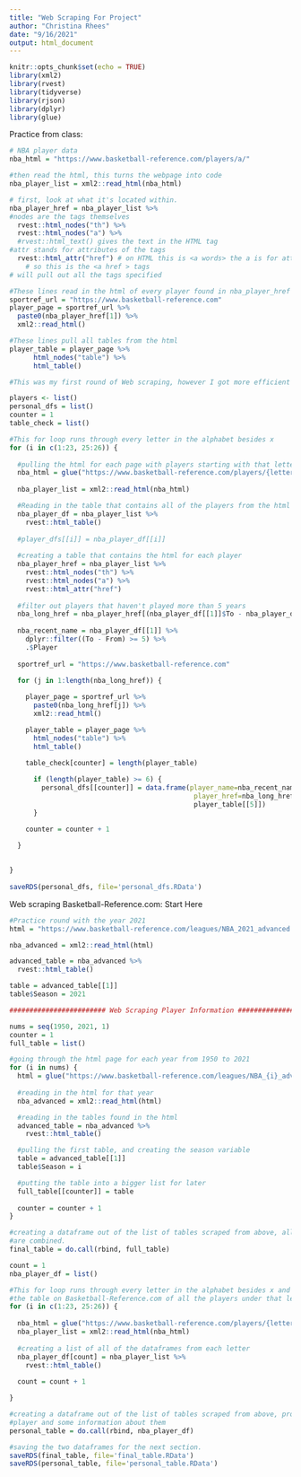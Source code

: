 ---
title: "Web Scraping For Project"
author: "Christina Rhees"
date: "9/16/2021"
output: html_document
---

```{r setup, include=FALSE}
knitr::opts_chunk$set(echo = TRUE)
library(xml2)
library(rvest)
library(tidyverse)
library(rjson)
library(dplyr)
library(glue)
```

Practice from class:
```{r}
# NBA player data
nba_html = "https://www.basketball-reference.com/players/a/"

#then read the html, this turns the webpage into code
nba_player_list = xml2::read_html(nba_html)

# first, look at what it's located within.
nba_player_href = nba_player_list %>%
#nodes are the tags themselves
  rvest::html_nodes("th") %>%
  rvest::html_nodes("a") %>%
  #rvest::html_text() gives the text in the HTML tag
#attr stands for attributes of the tags
  rvest::html_attr("href") # on HTML this is <a words> the a is for attribute
    # so this is the <a href > tags
# will pull out all the tags specified

#These lines read in the html of every player found in nba_player_href
sportref_url = "https://www.basketball-reference.com"
player_page = sportref_url %>%
  paste0(nba_player_href[1]) %>%
  xml2::read_html()

#These lines pull all tables from the html
player_table = player_page %>%
      html_nodes("table") %>%
      html_table()
```


```{r}
#This was my first round of Web scraping, however I got more efficient later and never actually used the dataframe personal_dfs later on. This code does not need to be run to continue the project.

players <- list()
personal_dfs = list()
counter = 1
table_check = list()

#This for loop runs through every letter in the alphabet besides x
for (i in c(1:23, 25:26)) {
  
  #pulling the html for each page with players starting with that letter
  nba_html = glue("https://www.basketball-reference.com/players/{letters[i]}/")
  
  nba_player_list = xml2::read_html(nba_html)

  #Reading in the table that contains all of the players from the html
  nba_player_df = nba_player_list %>%
    rvest::html_table()
  
  #player_dfs[[i]] = nba_player_df[[i]]
  
  #creating a table that contains the html for each player
  nba_player_href = nba_player_list %>%
    rvest::html_nodes("th") %>%
    rvest::html_nodes("a") %>% 
    rvest::html_attr("href")
  
  #filter out players that haven't played more than 5 years
  nba_long_href = nba_player_href[(nba_player_df[[1]]$To - nba_player_df[[1]]$From) >= 5]
  
  nba_recent_name = nba_player_df[[1]] %>%
    dplyr::filter((To - From) >= 5) %>%
    .$Player
  
  sportref_url = "https://www.basketball-reference.com"
   
  for (j in 1:length(nba_long_href)) {

    player_page = sportref_url %>%
      paste0(nba_long_href[j]) %>%
      xml2::read_html()

    player_table = player_page %>%
      html_nodes("table") %>%
      html_table()
    
    table_check[counter] = length(player_table)

      if (length(player_table) >= 6) {
        personal_dfs[[counter]] = data.frame(player_name=nba_recent_name[j],
                                              player_href=nba_long_href[j],
                                              player_table[[5]])
      }

    counter = counter + 1

  }
  
  
}
  
saveRDS(personal_dfs, file='personal_dfs.RData')

```


Web scraping Basketball-Reference.com: Start Here
```{r}

#Practice round with the year 2021
html = "https://www.basketball-reference.com/leagues/NBA_2021_advanced.html"

nba_advanced = xml2::read_html(html)

advanced_table = nba_advanced %>%
  rvest::html_table()

table = advanced_table[[1]]
table$Season = 2021

######################## Web Scraping Player Information #######################

nums = seq(1950, 2021, 1)
counter = 1
full_table = list()

#going through the html page for each year from 1950 to 2021
for (i in nums) {
  html = glue("https://www.basketball-reference.com/leagues/NBA_{i}_advanced.html")
  
  #reading in the html for that year
  nba_advanced = xml2::read_html(html)

  #reading in the tables found in the html
  advanced_table = nba_advanced %>%
    rvest::html_table()

  #pulling the first table, and creating the season variable
  table = advanced_table[[1]]
  table$Season = i

  #putting the table into a bigger list for later
  full_table[[counter]] = table
  
  counter = counter + 1
}
```

```{r}
#creating a dataframe out of the list of tables scraped from above, all of the rows
#are combined.
final_table = do.call(rbind, full_table)
```

```{r}
count = 1
nba_player_df = list()

#This for loop runs through every letter in the alphabet besides x and pulls out 
#the table on Basketball-Reference.com of all the players under that letter.
for (i in c(1:23, 25:26)) {
  
  nba_html = glue("https://www.basketball-reference.com/players/{letters[i]}/")
  nba_player_list = xml2::read_html(nba_html)
  
  #creating a list of all of the dataframes from each letter
  nba_player_df[count] = nba_player_list %>%
    rvest::html_table()
  
  count = count + 1

}
```

```{r}
#creating a dataframe out of the list of tables scraped from above, produces each
#player and some information about them
personal_table = do.call(rbind, nba_player_df)
```


```{r}
#saving the two dataframes for the next section.
saveRDS(final_table, file='final_table.RData')
saveRDS(personal_table, file='personal_table.RData')
```
